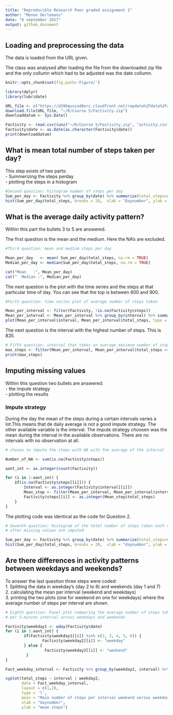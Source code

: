 ---
title: "Reproducible Research Peer graded assignment 1"
author: "Menno Oerlemans"
date: "6 september 2017"
output: github_document
---

## Loading and preprocessing the data
The data is loaded from the URL given.

The class was analysed after loading the file from the downloaded zip file and the only collumn which had to be adjusted was the date collumn.

```{r global_options, include=FALSE}
knitr::opts_chunk$set(fig.path='Figure/')
```

```{r}
library(dplyr)
library(lubridate)

URL_file <- c("https://d396qusza40orc.cloudfront.net/repdata%2Fdata%2Factivity.zip")
download.file(URL_file, "~/R/Course 5/Factivity.zip")
downloaddatum <- Sys.Date()

Factivity <- read.csv((unz("~/R/Course 5/Factivity.zip", "activity.csv")))
Factivity$date <- as.Date(as.character(Factivity$date))
print(downloaddatum)

```


## What is mean total number of steps taken per day?
This step exists of two parts:  
- Summerizing the steps perday  
- plotting the steps in a histogram   

```{r}
#Second question: histogram number of steps per day
Sum_per_day <- Factivity %>% group_by(date) %>% summarize(total_steps=sum(steps))
hist(Sum_per_day$total_steps, breaks = 20,  xlab = "Daynumber", ylab = "number of steps", main = "Number of steps per day")

```

## What is the average daily activity pattern?

Within this part the bullets 3 to 5 are answered.

The first question is the mean and the medium. Here the NA's are excluded.
```{r}
#Third question: mean and medium steps per day

Mean_per_day   <- mean( Sum_per_day$total_steps, na.rm = TRUE)
Median_per_day <- median(Sum_per_day$total_steps, na.rm = TRUE)

cat("Mean   :", Mean_per_day)
cat("  Median :", Median_per_day)
```

The next question is the plot with the time series and the steps at that particular time of day. You can see that the top is between 800 and 900.

```{r}
#Forth question: time series plot of average number of steps taken

Mean_per_interval <- filter(Factivity, !is.na(Factivity$steps))
Mean_per_interval <- Mean_per_interval %>% group_by(interval) %>% summarize(total_steps=mean(steps))
plot(Mean_per_interval$interval, Mean_per_interval$total_steps, type = 'l',xlab = "daynumber", ylab = "number of steps", main = "Average number of steps per interval")
```

The next question is the interval with the highest number of steps. This is 835. 

```{r}
# Fifth question: interval that takes on average maximum number of steps per day
max_steps <- filter(Mean_per_interval, Mean_per_interval$total_steps == max(Mean_per_interval$total_steps))
print(max_steps)
```

## Imputing missing values
Within this question two bullets are answered:  
- the impute strategy  
- plotting the results  

### Impute strategy
During the day the mean of the steps during a certain intervals varies a lot.This means that de daily average is not a good impute strategy. The other available variable is the interval. The impute strategy choosen was the mean during the interval in the available observations. There are no intervals with no observation at all.

```{r}
# chosen to impute the steps with NA with the average of the interval 

Number_of_NA <- sum(is.na(Factivity$steps))

aant_int <- as.integer(count(Factivity))

for (i in 1:aant_int) {
    if(is.na(Factivity$steps[[i]])) {
        Interval <- as.integer(Factivity$interval[[i]])
        Mean_step <- filter(Mean_per_interval, Mean_per_interval$interval == Interval)
        Factivity$steps[[i]] <- as.integer(Mean_step$total_steps)
    } 
}
```

The plotting code was identical as the code for Question 2.

```{r}
# Seventh question: Histogram of the total number of steps taken each day 
# after missing values are imputed

Sum_per_day <- Factivity %>% group_by(date) %>% summarize(total_steps=sum(steps))
hist(Sum_per_day$total_steps, breaks = 20,  xlab = "daynumber", ylab = "number of steps", main = "Number of steps per day")

```

## Are there differences in activity patterns between weekdays and weekends?

To answer the last question three steps were coded:  
1. Splitting the data in weekday's (day 2 to 6) and weekends (day 1 and 7)  
2. calculating the mean per interval (weekend and weekdays)  
3. printing the two plots (one for weekend en one for weekdays) where the average number of steps per interval are shown.  


```{r}
# Eighth question: Panel plot comparing the average number of steps taken
# per 5-minute interval across weekdays and weekends

Factivity$weekday1 <- wday(Factivity$date)
for (i in 1:aant_int) {
        if(Factivity$weekday1[[i]] %in% c(2, 3, 4, 5, 6)) {
                Factivity$weekday2[[i]] <- "weekday"    
        } else {
                 Factivity$weekday2[[i]] <- "weekend"
         }
}

Fact_weekday_interval <- Factivity %>% group_by(weekday2, interval) %>% summarize(total_steps=mean(steps))

xyplot(total_steps ~ interval | weekday2, 
       data = Fact_weekday_interval, 
       layout = c(1,2), 
       type = 'l', 
       main = "Main number of steps per interval weekend versus weekday",
       xlab = "daynumber", 
       ylab = "mean steps")

```
